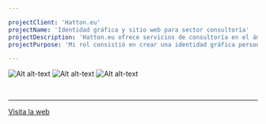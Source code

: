 ```yaml
---

projectClient: 'Hatton.eu'
projectName: 'Identidad gráfica y sitio web para sector consultoría'
projectDescription: 'Hatton.eu ofrece servicios de consultoría en el ámbito de la industria creativa.'
projectPurpose: 'Mi rol consistió en crear una identidad gráfica personal y un sitio web que provea información y facilite la relación entre empresa y cliente.'

---
```




<ProjectLayout projectFrontmatter={frontmatter} projectCover={cover}>

![Alt alt-text](./_2016-hatton-eu/01.jpg)
![Alt alt-text](./_2016-hatton-eu/02.jpg)
![Alt alt-text](./_2016-hatton-eu/03.jpg)

<br/>
<hr/>

<div class="content-center">
  <a class="outline primary" role="button" href="https://www.gerhatton.eu/" target="_blank" style="display: block; margin: 0 auto">Visita la web <i class="icon arrow-right"></i></a>
</div>

</ProjectLayout>
